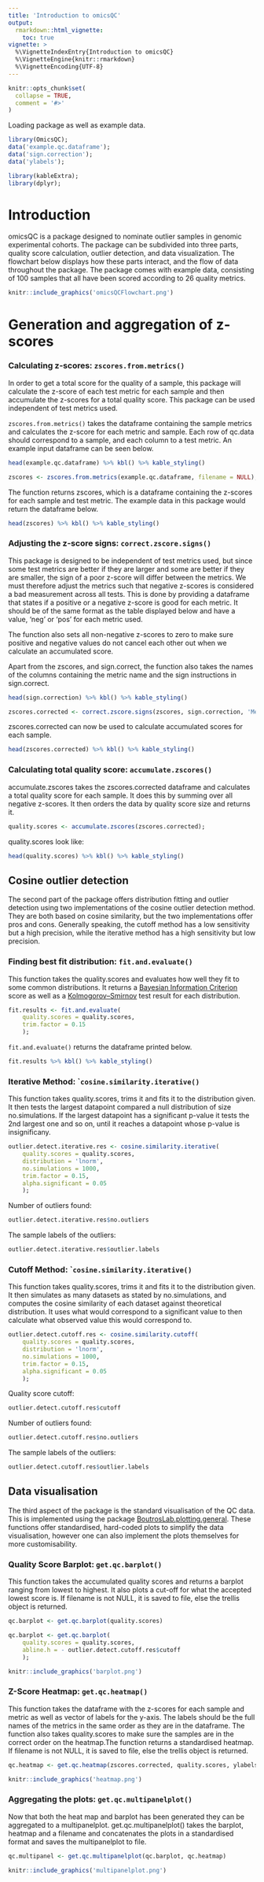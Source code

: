 ```yaml
---
title: 'Introduction to omicsQC'
output:
  rmarkdown::html_vignette:
    toc: true
vignette: >
  %\VignetteIndexEntry{Introduction to omicsQC}
  %\VignetteEngine{knitr::rmarkdown}
  %\VignetteEncoding{UTF-8}
---
```


```r
knitr::opts_chunk$set(
  collapse = TRUE,
  comment = '#>'
)
```

Loading package as well as example data.

```r
library(OmicsQC);
data('example.qc.dataframe');
data('sign.correction');
data('ylabels');
```

```r
library(kableExtra);
library(dplyr);
```

# Introduction
omicsQC is a package designed to nominate outlier samples in genomic experimental cohorts. The package can be subdivided into three parts, quality score calculation, outlier detection, and data visualization. The flowchart below displays how these parts interact, and the flow of data throughout the package. The package comes with example data, consisting of 100 samples that all have been scored according to 26 quality metrics.

```r
knitr::include_graphics('omicsQCFlowchart.png')
```

# Generation and aggregation of z-scores

### Calculating z-scores: ```zscores.from.metrics()```
In order to get a total score for the quality of a sample, this package will calculate the z-score of each test metric for each sample and then accumulate the z-scores for a total quality score. This package can be used independent of test metrics used.

```zscores.from.metrics()``` takes the dataframe containing the sample metrics and calculates the z-score for each metric and sample. Each row of qc.data should correspond to a sample, and each column to a test metric. An example input dataframe can be seen below.

```r
head(example.qc.dataframe) %>% kbl() %>% kable_styling()
```

```r
zscores <- zscores.from.metrics(example.qc.dataframe, filename = NULL);
```

The function returns zscores, which is a dataframe containing the z-scores for each sample and test metric. The example data in this package would return the dataframe below.

```r
head(zscores) %>% kbl() %>% kable_styling()
```


### Adjusting the z-score signs: ```correct.zscore.signs()```
This package is designed to be independent of test metrics used, but since some test metrics are better if they are larger and some are better if they are smaller, the sign of a poor z-score will differ between the metrics. We must therefore adjust the metrics such that negative z-scores is considered a bad measurement across all tests. This is done by providing a dataframe that states if a positive or a negative z-score is good for each metric. It should be of the same format as the table displayed below and have a value, 'neg' or 'pos' for each metric used.

The function also sets all non-negative z-scores to zero to make sure positive and negative values do not cancel each other out when we calculate an accumulated score.

Apart from the zscores, and sign.correct, the function also takes the names of the columns containing the metric name and the sign instructions in sign.correct.

```r
head(sign.correction) %>% kbl() %>% kable_styling()
```

```r
zscores.corrected <- correct.zscore.signs(zscores, sign.correction, 'Metric', 'Sign')
```

zscores.corrected can now be used to calculate accumulated scores for each sample.
```r
head(zscores.corrected) %>% kbl() %>% kable_styling()
```


### Calculating total quality score: ``` accumulate.zscores()```
accumulate.zscores takes the zscores.corrected dataframe and calculates a total quality score for each sample. It does this by summing over all negative z-scores. It then orders the data by quality score size and returns it.

```r
quality.scores <- accumulate.zscores(zscores.corrected);
```

quality.scores look like:

```r
head(quality.scores) %>% kbl() %>% kable_styling()
```

## Cosine outlier detection
The second part of the package offers distribution fitting and outlier detection using two implementations of the cosine outlier detection method. They are both based on cosine similarity, but the two implementations offer pros and cons. Generally speaking, the cutoff method has a low sensitivity but a high precision, while the iterative method has a high sensitivity but low precision.  

### Finding best fit distribution: ```fit.and.evaluate()```
This function takes the quality.scores and evaluates how well they fit to some common distributions. It returns a [Bayesian Information Criterion](https://www.sciencedirect.com/topics/social-sciences/bayesian-information-criterion) score as well as a [Kolmogorov–Smirnov](https://www.sciencedirect.com/topics/medicine-and-dentistry/kolmogorov-smirnov-test) test result for each distribution.

```r
fit.results <- fit.and.evaluate(
    quality.scores = quality.scores,
    trim.factor = 0.15
    );
```

```fit.and.evaluate()``` returns the dataframe printed below.

```r
fit.results %>% kbl() %>% kable_styling()
```

### Iterative Method: ```cosine.similarity.iterative()``
This function takes quality.scores, trims it and fits it to the distribution given. It then  tests the largest datapoint compared a null distribution of size no.simulations. If the largest datapoint has a significant p-value it tests the 2nd largest one and so on, until it reaches a datapoint whose p-value is insignificany.

```r
outlier.detect.iterative.res <- cosine.similarity.iterative(
    quality.scores = quality.scores,
    distribution = 'lnorm',
    no.simulations = 1000,
    trim.factor = 0.15,
    alpha.significant = 0.05
    );
```

Number of outliers found:
```r
outlier.detect.iterative.res$no.outliers
```

The sample labels of the outliers:
```r
outlier.detect.iterative.res$outlier.labels
```

### Cutoff Method: ```cosine.similarity.iterative()``
This function takes quality.scores, trims it and fits it to the distribution given. It then simulates as many datasets as stated by no.simulations, and computes the cosine similarity of each dataset against theoretical distribution. It uses what would correspond to a significant value to then calculate what observed value this would correspond to.

```r
outlier.detect.cutoff.res <- cosine.similarity.cutoff(
    quality.scores = quality.scores,
    distribution = 'lnorm',
    no.simulations = 1000,
    trim.factor = 0.15,
    alpha.significant = 0.05
    );
```

Quality score cutoff:
```r
outlier.detect.cutoff.res$cutoff
```

Number of outliers found:
```r
outlier.detect.cutoff.res$no.outliers
```

The sample labels of the outliers:
```r
outlier.detect.cutoff.res$outlier.labels
```

## Data visualisation
The third aspect of the package is the standard visualisation of the QC data. This is implemented using the package [BoutrosLab.plotting.general](https://cran.r-project.org/web/packages/BoutrosLab.plotting.general/BoutrosLab.plotting.general.pdf). These functions offer standardised, hard-coded plots to simplify the data visualisation, however one can also implement the plots themselves for more customisability.

### Quality Score Barplot: ```get.qc.barplot()```
This function takes the accumulated quality scores and returns a barplot ranging from lowest to highest. It also plots a cut-off for what the accepted lowest score is. If filename is not NULL, it is saved to file, else the trellis object is returned.

```r
qc.barplot <- get.qc.barplot(quality.scores)
```

```r
qc.barplot <- get.qc.barplot(
    quality.scores = quality.scores,
    abline.h = - outlier.detect.cutoff.res$cutoff
    );
```

```r
knitr::include_graphics('barplot.png')
```

### Z-Score Heatmap: ```get.qc.heatmap()```
This function takes the dataframe with the z-scores for each sample and metric as well as vector of labels for the y-axis. The labels should be the full names of the metrics in the same order as they are in the dataframe. The function also takes quality.scores to make sure the samples are in the correct order on the heatmap.The function returns a standardised heatmap. If filename is not NULL, it is saved to file, else the trellis object is returned.

``` r
qc.heatmap <- get.qc.heatmap(zscores.corrected, quality.scores, ylabels)
```

```r
knitr::include_graphics('heatmap.png')
```

### Aggregating the plots: ```get.qc.multipanelplot()```
Now that both the heat map and barplot has been generated they can be aggregated to a multipanelplot. get.qc.multipanelplot() takes the barplot, heatmap and a filename and concatenates the plots in a standardised format and saves the multipanelplot to file.

``` r
qc.multipanel <- get.qc.multipanelplot(qc.barplot, qc.heatmap)
```

```r
knitr::include_graphics('multipanelplot.png')
```
